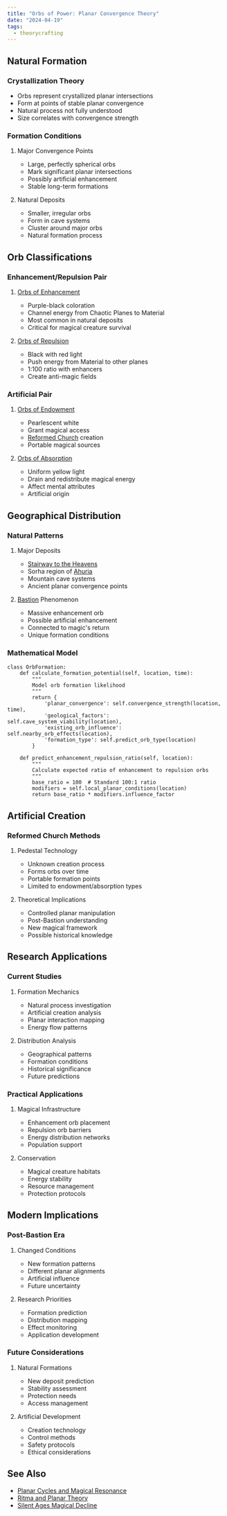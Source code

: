 ```yaml
---
title: "Orbs of Power: Planar Convergence Theory"
date: "2024-04-19"
tags:
  - theorycrafting
---
```


## Natural Formation

### Crystallization Theory

* Orbs represent crystallized planar intersections
* Form at points of stable planar convergence
* Natural process not fully understood
* Size correlates with convergence strength

### Formation Conditions

1. Major Convergence Points

   * Large, perfectly spherical orbs
   * Mark significant planar intersections
   * Possibly artificial enhancement
   * Stable long-term formations

2. Natural Deposits
   * Smaller, irregular orbs
   * Form in cave systems
   * Cluster around major orbs
   * Natural formation process

## Orb Classifications

### Enhancement/Repulsion Pair

1. [Orbs of Enhancement](/world/misc/orbs-of-power/orb-of-enhancement/)

   * Purple-black coloration
   * Channel energy from Chaotic Planes to Material
   * Most common in natural deposits
   * Critical for magical creature survival

2. [Orbs of Repulsion](/world/misc/orbs-of-power/orb-of-repulsion/)
   * Black with red light
   * Push energy from Material to other planes
   * 1:100 ratio with enhancers
   * Create anti-magic fields

### Artificial Pair

1. [Orbs of Endowment](/world/misc/orbs-of-power/orb-of-endowment/)

   * Pearlescent white
   * Grant magical access
   * [Reformed Church](/world/religions/divine-masochism/reformist/)
     creation
   * Portable magical sources

2. [Orbs of Absorption](/world/misc/orbs-of-power/orb-of-absorption/)
   * Uniform yellow light
   * Drain and redistribute magical energy
   * Affect mental attributes
   * Artificial origin

## Geographical Distribution

### Natural Patterns

1. Major Deposits

   * [Stairway to the Heavens](/world/locations/stairway-to-the-heavens/)
   * Sorha region of [Ahuria](/world/locations/ahuria/)
   * Mountain cave systems
   * Ancient planar convergence points

2. [Bastion](/world/locations/bastion/) Phenomenon
   * Massive enhancement orb
   * Possible artificial enhancement
   * Connected to magic's return
   * Unique formation conditions

### Mathematical Model

```
class OrbFormation:
    def calculate_formation_potential(self, location, time):
        """
        Model orb formation likelihood
        """
        return {
            'planar_convergence': self.convergence_strength(location, time),
            'geological_factors': self.cave_system_viability(location),
            'existing_orb_influence': self.nearby_orb_effects(location),
            'formation_type': self.predict_orb_type(location)
        }

    def predict_enhancement_repulsion_ratio(self, location):
        """
        Calculate expected ratio of enhancement to repulsion orbs
        """
        base_ratio = 100  # Standard 100:1 ratio
        modifiers = self.local_planar_conditions(location)
        return base_ratio * modifiers.influence_factor
```

## Artificial Creation

### Reformed Church Methods

1. Pedestal Technology

   * Unknown creation process
   * Forms orbs over time
   * Portable formation points
   * Limited to endowment/absorption types

2. Theoretical Implications
   * Controlled planar manipulation
   * Post-Bastion understanding
   * New magical framework
   * Possible historical knowledge

## Research Applications

### Current Studies

1. Formation Mechanics

   * Natural process investigation
   * Artificial creation analysis
   * Planar interaction mapping
   * Energy flow patterns

2. Distribution Analysis
   * Geographical patterns
   * Formation conditions
   * Historical significance
   * Future predictions

### Practical Applications

1. Magical Infrastructure

   * Enhancement orb placement
   * Repulsion orb barriers
   * Energy distribution networks
   * Population support

2. Conservation
   * Magical creature habitats
   * Energy stability
   * Resource management
   * Protection protocols

## Modern Implications

### Post-Bastion Era

1. Changed Conditions

   * New formation patterns
   * Different planar alignments
   * Artificial influence
   * Future uncertainty

2. Research Priorities
   * Formation prediction
   * Distribution mapping
   * Effect monitoring
   * Application development

### Future Considerations

1. Natural Formations

   * New deposit prediction
   * Stability assessment
   * Protection needs
   * Access management

2. Artificial Development
   * Creation technology
   * Control methods
   * Safety protocols
   * Ethical considerations

## See Also

* [Planar Cycles and Magical Resonance](/world/notes/theorycrafting/planar-cycles-and-magic)
* [Ritma and Planar Theory](/world/notes/theorycrafting/ritma-and-planar-theory)
* [Silent Ages Magical Decline](/world/notes/theorycrafting/silent-ages-magical-decline)
